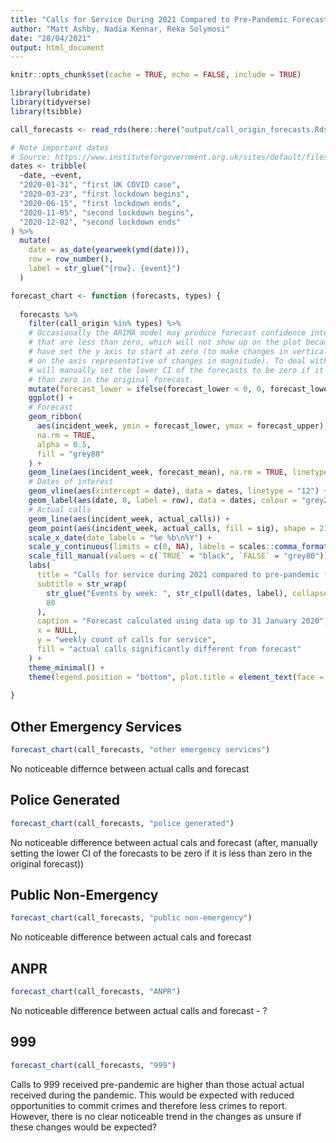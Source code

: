 ```yaml
---
title: "Calls for Service During 2021 Compared to Pre-Pandemic Forecast - Call Origin"
author: "Matt Ashby, Nadia Kennar, Reka Solymosi"
date: "28/04/2021"
output: html_document
---
```


```r
knitr::opts_chunk$set(cache = TRUE, echo = FALSE, include = TRUE)

library(lubridate)
library(tidyverse)
library(tsibble)
```


```r
call_forecasts <- read_rds(here::here("output/call_origin_forecasts.Rds"))

# Note important dates
# Source: https://www.instituteforgovernment.org.uk/sites/default/files/timeline-lockdown-web.pdf
dates <- tribble(
  ~date, ~event,
  "2020-01-31", "first UK COVID case",
  "2020-03-23", "first lockdown begins",
  "2020-06-15", "first lockdown ends",
  "2020-11-05", "second lockdown begins",
  "2020-12-02", "second lockdown ends"
) %>% 
  mutate(
    date = as_date(yearweek(ymd(date))), 
    row = row_number(),
    label = str_glue("{row}. {event}")
  )
```



```r
forecast_chart <- function (forecasts, types) {
  
  forecasts %>% 
    filter(call_origin %in% types) %>% 
    # Occasionally the ARIMA model may produce forecast confidence intervals
    # that are less than zero, which will not show up on the plot because we
    # have set the y axis to start at zero (to make changes in vertical position
    # on the axis representative of changes in magnitude). To deal with this we
    # will manually set the lower CI of the forecasts to be zero if it is less
    # than zero in the original forecast.
    mutate(forecast_lower = ifelse(forecast_lower < 0, 0, forecast_lower)) %>% 
    ggplot() +
    # Forecast
    geom_ribbon(
      aes(incident_week, ymin = forecast_lower, ymax = forecast_upper), 
      na.rm = TRUE,
      alpha = 0.5, 
      fill = "grey80"
    ) +
    geom_line(aes(incident_week, forecast_mean), na.rm = TRUE, linetype = "22") +
    # Dates of interest
    geom_vline(aes(xintercept = date), data = dates, linetype = "12") +
    geom_label(aes(date, 0, label = row), data = dates, colour = "grey20") +
    # Actual calls
    geom_line(aes(incident_week, actual_calls)) +
    geom_point(aes(incident_week, actual_calls, fill = sig), shape = 21) +
    scale_x_date(date_labels = "%e %b\n%Y") +
    scale_y_continuous(limits = c(0, NA), labels = scales::comma_format()) +
    scale_fill_manual(values = c(`TRUE` = "black", `FALSE` = "grey80")) +
    labs(
      title = "Calls for service during 2021 compared to pre-pandemic forecast",
      subtitle = str_wrap(
        str_glue("Events by week: ", str_c(pull(dates, label), collapse = "; ")), 
        80
      ),
      caption = "Forecast calculated using data up to 31 January 2020",
      x = NULL,
      y = "weekly count of calls for service",
      fill = "actual calls significantly different from forecast"
    ) +
    theme_minimal() +
    theme(legend.position = "bottom", plot.title = element_text(face = "bold"))
  
}
```





## Other Emergency Services 

```r
forecast_chart(call_forecasts, "other emergency services")
```


No noticeable differnce between actual calls and forecast 


## Police Generated

```r
forecast_chart(call_forecasts, "police generated")
```

No noticeable difference between actual cals and forecast (after, manually setting the lower CI of the forecasts to be zero if it is less than zero in the original forecast))




## Public Non-Emergency 

```r
forecast_chart(call_forecasts, "public non-emergency")
```

No noticeable difference between actual cals and forecast


## ANPR

```r
forecast_chart(call_forecasts, "ANPR")
```

No noticeable difference between actual calls and forecast - ?



## 999

```r
forecast_chart(call_forecasts, "999")
```

Calls to 999 received pre-pandemic are higher than those actual actual received during the pandemic. This would be expected with reduced opportunities to commit crimes and therefore less crimes to report. However, there is no clear noticeable trend in the changes as unsure if these changes would be expected?















